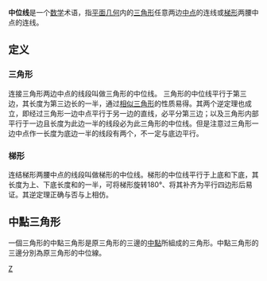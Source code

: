 {{unreferenced|time=2019-05-25T00:57:04+00:00}}
{{Orphan|time=2016-12-20T14:28:18+00:00}}

'''中位线'''是一个[[数学|数学]]术语，指[[平面几何|平面几何]]内的[[三角形|三角形]]任意两边[[中点|中点]]的连线或[[梯形|梯形]]两腰中点的连线。
==定义==
===三角形===
连接三角形两边中点的线段叫做三角形的中位线。
三角形的中位线平行于第三边，其长度为第三边长的一半，通过[[相似三角形|相似三角形]]的性质易得。其两个逆定理也成立，即经过三角形一边中点平行于另一边的直线，必平分第三边；以及三角形内部平行于一边且长度为此边一半的线段必为此三角形的中位线。但是注意过三角形一边中点作一长度为底边一半的线段有两个，不一定与底边平行。

===梯形===
连结梯形两腰中点的线段叫做梯形的中位线。梯形的中位线平行于上底和下底，其长度为上、下底长度和的一半，可将梯形旋转180°、将其补齐为平行四边形后易证。其逆定理正确与否与上相仿。

==中點三角形==
{{主條目|中點三角形}}
一個三角形的中點三角形是原三角形的三邊的[[中點|中點]]所組成的三角形。中點三角形的三邊分別為原三角形的中位線。

[[Category:几何术语|Z]]


{{幾何學小作品}}